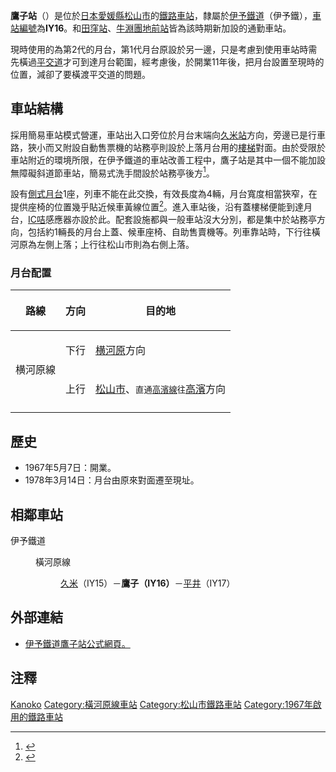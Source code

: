 {{NoteTA|1 = zh:鷹子站; zh-cn:鹰子站; zh-tw:鷹子車站; zh-hk:鷹子站; }}
{{日本車站資訊
|公司色     = orange
|文字色     =
|站名       = 鷹子站
|圖片       = Iyo takanoko.jpg
|pxl        =
|圖片說明   = 鷹子站入口、自動售票機及站務室（2008年）
|日文原名   = 鷹ノ子
|平假名     = たかのこ 
|羅馬拼音   = Takanoko
|前一站     = IY15 [[久米站|久米]]
|後一站     = [[平井站_(愛媛縣)|平井]] IY17
|前一站距離 = 1.1
|後一站距離 = 1.3
|電報略號   = 
|車站編號   = {{車站編號C|#0BE|IY16}}
|所屬公司 　= [[伊予鐵道|伊予鐵道]]（伊予鐵）
|所屬路線   = {{Color|#00b2e5|■}}[[橫河原線|橫河原線]]
|距離       = 5.6
|起站       = [[松山市站|松山市]]
|所在地     = [[愛媛縣|愛媛縣]][[松山市|松山市]]鷹子町
|車站構造   = [[地面車站|地面車站]]
|月台配置   = 1面1線
|啟用年月日 = 1967年5月7日
|廢止年月日 =
|上下車人次 = 約1,100<ref>[http://www.city.matsuyama.ehime.jp/kurashi/kurashi/seibi/jitensha/jitensha-keikaku.files/sougoukeikaku41.pdf 新松山市自転車等利用総合計画(2012年)：第4章-施策の展開，第47頁] {{Wayback|url=http://www.city.matsuyama.ehime.jp/kurashi/kurashi/seibi/jitensha/jitensha-keikaku.files/sougoukeikaku41.pdf |date=20141129080045 }} - 松山市</ref>
|統計年度   = 2008
|備註       = 委託站
}}

'''鷹子站'''（{{jpn|j=鷹ノ子駅|hg=たかのこえき|rm=Takanoko eki|f=y}}）是位於[[日本|日本]][[愛媛縣|愛媛縣]][[松山市|松山市]]的[[鐵路車站|鐵路車站]]，隸屬於[[伊予鐵道|伊予鐵道]]（伊予鐵），[[車站編號|車站編號]]為'''IY16'''。和[[田窪站|田窪站]]、[[牛淵團地前站|牛淵團地前站]]皆為該時期新加設的通勤車站。

現時使用的為第2代的月台，第1代月台原設於另一邊，只是考慮到使用車站時需先橫過[[平交道|平交道]]才可到達月台範圍，經考慮後，於開業11年後，把月台設置至現時的位置，減卻了要橫渡平交道的問題。

==車站結構==
採用簡易車站模式營運，車站出入口旁位於月台末端向[[久米站|久米站]]方向，旁邊已是行車路，狹小而又附設自動售票機的站務亭則設於上落月台用的[[樓梯|樓梯]]對面。由於受限於車站附近的環境所限，在伊予鐵道的車站改善工程中，鷹子站是其中一個不能加設無障礙斜道節車站，簡易式洗手間設於站務亭後方<ref>{{Cite web |url=http://hacchi-no-he.net/line/iyotetsu/station/0260_takanoko.htm |title=非官方車站介紹。 |accessdate=2014-11-10 |archive-date=2014-11-10 |archive-url=https://web.archive.org/web/20141110064800/http://hacchi-no-he.net/line/iyotetsu/station/0260_takanoko.htm |dead-url=no }}</ref>。

設有[[側式月台|側式月台]]1座，列車不能在此交換，有效長度為4輛，月台寬度相當狹窄，在提供座椅的位置幾乎貼近候車黃線位置<ref>{{Cite web |url=http://livedoor.blogimg.jp/wfrnw144/imgs/3/5/358c993f.jpg |title=非常狹窄的月台。 |accessdate=2014-11-07 |archive-date=2014-11-07 |archive-url=https://web.archive.org/web/20141107103003/http://livedoor.blogimg.jp/wfrnw144/imgs/3/5/358c993f.jpg |dead-url=no }}</ref>。進入車站後，沿有蓋樓梯便能到達月台，[[智能卡|IC咭]]感應器亦設於此。配套設施都與一般車站沒大分別，都是集中於站務亭方向，包括約1輛長的月台上蓋、候車座椅、自助售賣機等。列車靠站時，下行往橫河原為左側上落；上行往松山市則為右側上落。
=== 月台配置 ===
{| class="wikitable" rules="rows"
|-
!路線
!方向
!目的地
|-
|rowspan=2|{{Color|#00b2e5|■}}横河原線
|下行
|[[横河原站|横河原]]方向
|-
|上行
|[[松山市站|松山市]]、<small>直通{{Color|#9acd32|■}}[[高濱線|高濱線]]往</small>[[高濱站_(愛媛縣)|高濱]]方向
|-
|}

==歷史==
*1967年5月7日：開業。
*1978年3月14日：月台由原來對面遷至現址。

==相鄰車站==
;伊予鐵道
:{{Color|#00b2e5|■}} 橫河原線
:: [[久米站|久米]]（IY15）－'''鷹子（IY16）'''－[[平井站_(愛媛縣)|平井]]（IY17）

==外部連結==
*[http://www.iyotetsu.co.jp/information/station/station.html?t=takanoko 伊予鐵道鷹子站公式網頁。]{{Wayback|url=http://www.iyotetsu.co.jp/information/station/station.html?t=takanoko |date=20141107114301 }}

==注釋==
{{reflist}}

{{伊予鐵道横河原線}}

{{DEFAULTSORT:Takanoko}}
[[Category:日本鐵路車站_Ta|Kanoko]]
[[Category:橫河原線車站|Category:橫河原線車站]]
[[Category:松山市鐵路車站|Category:松山市鐵路車站]]
[[Category:1967年啟用的鐵路車站|Category:1967年啟用的鐵路車站]]